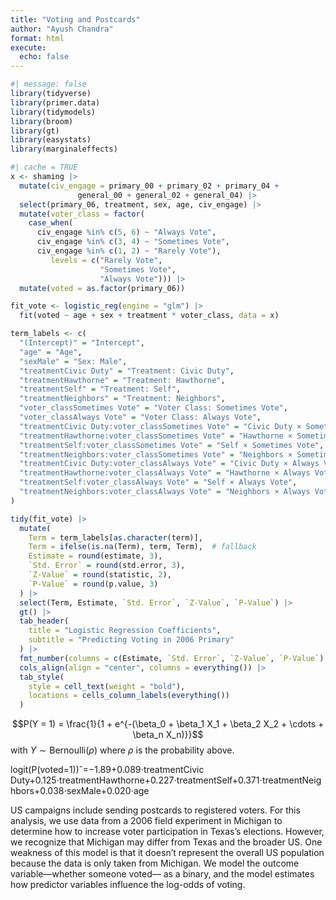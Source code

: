 ```yaml
---
title: "Voting and Postcards"
author: "Ayush Chandra"
format: html
execute: 
  echo: false
---
```



```r
#| message: false
library(tidyverse)
library(primer.data)
library(tidymodels)
library(broom)
library(gt)
library(easystats)
library(marginaleffects)
```

```r
#| cache = TRUE
x <- shaming |> 
  mutate(civ_engage = primary_00 + primary_02 + primary_04 + 
               general_00 + general_02 + general_04) |> 
  select(primary_06, treatment, sex, age, civ_engage) |> 
  mutate(voter_class = factor(
    case_when(
      civ_engage %in% c(5, 6) ~ "Always Vote",
      civ_engage %in% c(3, 4) ~ "Sometimes Vote",
      civ_engage %in% c(1, 2) ~ "Rarely Vote"),
         levels = c("Rarely Vote", 
                    "Sometimes Vote", 
                    "Always Vote"))) |>
  mutate(voted = as.factor(primary_06))

fit_vote <- logistic_reg(engine = "glm") |>
  fit(voted ~ age + sex + treatment * voter_class, data = x)
```

```r
term_labels <- c(
  "(Intercept)" = "Intercept",
  "age" = "Age",
  "sexMale" = "Sex: Male",
  "treatmentCivic Duty" = "Treatment: Civic Duty",
  "treatmentHawthorne" = "Treatment: Hawthorne",
  "treatmentSelf" = "Treatment: Self",
  "treatmentNeighbors" = "Treatment: Neighbors",
  "voter_classSometimes Vote" = "Voter Class: Sometimes Vote",
  "voter_classAlways Vote" = "Voter Class: Always Vote",
  "treatmentCivic Duty:voter_classSometimes Vote" = "Civic Duty × Sometimes Vote",
  "treatmentHawthorne:voter_classSometimes Vote" = "Hawthorne × Sometimes Vote",
  "treatmentSelf:voter_classSometimes Vote" = "Self × Sometimes Vote",
  "treatmentNeighbors:voter_classSometimes Vote" = "Neighbors × Sometimes Vote",
  "treatmentCivic Duty:voter_classAlways Vote" = "Civic Duty × Always Vote",
  "treatmentHawthorne:voter_classAlways Vote" = "Hawthorne × Always Vote",
  "treatmentSelf:voter_classAlways Vote" = "Self × Always Vote",
  "treatmentNeighbors:voter_classAlways Vote" = "Neighbors × Always Vote"
)

tidy(fit_vote) |>
  mutate(
    Term = term_labels[as.character(term)],
    Term = ifelse(is.na(Term), term, Term),  # fallback
    Estimate = round(estimate, 3),
    `Std. Error` = round(std.error, 3),
    `Z-Value` = round(statistic, 2),
    `P-Value` = round(p.value, 3)
  ) |>
  select(Term, Estimate, `Std. Error`, `Z-Value`, `P-Value`) |>
  gt() |>
  tab_header(
    title = "Logistic Regression Coefficients",
    subtitle = "Predicting Voting in 2006 Primary"
  ) |>
  fmt_number(columns = c(Estimate, `Std. Error`, `Z-Value`, `P-Value`), decimals = 3) |>
  cols_align(align = "center", columns = everything()) |>
  tab_style(
    style = cell_text(weight = "bold"),
    locations = cells_column_labels(everything())
  )


```
$$P(Y = 1) = \frac{1}{1 + e^{-(\beta_0 + \beta_1 X_1 + \beta_2 X_2 + \cdots + \beta_n X_n)}}$$
with $Y \sim \text{Bernoulli}(\rho)$ where $\rho$ is the probability above.

logit(P(voted=1))ˆ=−1.89+0.089⋅treatmentCivic Duty+0.125⋅treatmentHawthorne+0.227⋅treatmentSelf+0.371⋅treatmentNeighbors+0.038⋅sexMale+0.020⋅age


US campaigns include sending postcards to registered voters. For this analysis, we use data from a 2006 field experiment in Michigan to determine how to increase voter participation in Texas's elections. However, we recognize that Michigan may differ from Texas and the broader US. One weakness of this model is that it doesn't represent the overall US population because the data is only taken from Michigan. We model the outcome variable—whether someone voted— as a binary, and the model estimates how predictor variables influence the log-odds of voting.

